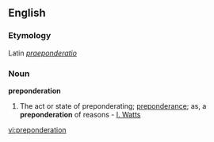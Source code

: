 ==English==

===Etymology===
Latin ''[[praeponderatio]]''
===Noun===
'''preponderation'''

#The act or state of preponderating; [[preponderance]]; as, a '''preponderation''' of reasons - [[I. Watts]]

[[vi:preponderation]]